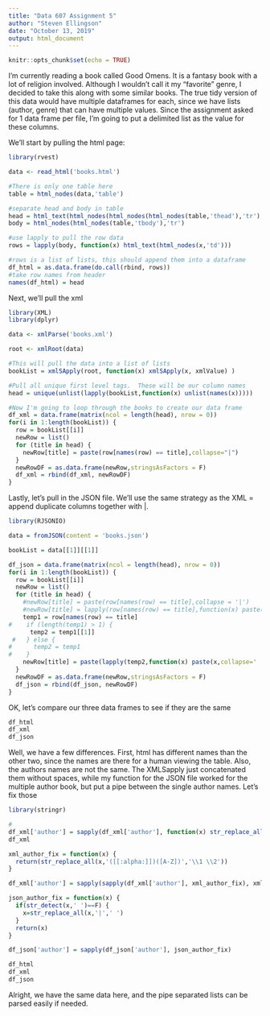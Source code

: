 ---
title: "Data 607 Assignment 5"
author: "Steven Ellingson"
date: "October 13, 2019"
output: html_document
---

```{r setup, include=FALSE}
knitr::opts_chunk$set(echo = TRUE)
```

I'm currently reading a book called Good Omens.  It is a fantasy book with a lot of religion involved.  Although I wouldn't call it my "favorite" genre, I decided to take this along with some similar books. The true tidy version of this data would have multiple dataframes for each, since we have lists (author, genre) that can have multiple values.  Since the assignment asked for 1 data frame per file, I'm going to put a delimited list as the value for these columns.

We'll start by pulling the html page:
```{r, message=FALSE, warning=FALSE}
library(rvest)
```
```{r}
data <- read_html('books.html')

#There is only one table here
table = html_nodes(data,'table')

#separate head and body in table
head = html_text(html_nodes(html_nodes(html_nodes(table,'thead'),'tr'),'th'))
body = html_nodes(html_nodes(table,'tbody'),'tr')

#use lapply to pull the row data
rows = lapply(body, function(x) html_text(html_nodes(x,'td')))

#rows is a list of lists, this should append them into a dataframe
df_html = as.data.frame(do.call(rbind, rows))
#take row names from header
names(df_html) = head
```

Next, we'll pull the xml
```{r, message=FALSE, warning=FALSE}
library(XML)
library(dplyr)
```
```{r}
data <- xmlParse('books.xml')

root <- xmlRoot(data)

#This will pull the data into a list of lists
bookList = xmlSApply(root, function(x) xmlSApply(x, xmlValue) )

#Pull all unique first level tags.  These will be our column names
head = unique(unlist(lapply(bookList,function(x) unlist(names(x)))))

#Now I'm going to loop through the books to create our data frame
df_xml = data.frame(matrix(ncol = length(head), nrow = 0))
for(i in 1:length(bookList)) {
  row = bookList[[i]]
  newRow = list()
  for (title in head) {
    newRow[title] = paste(row[names(row) == title],collapse="|")
  }
  newRowDF = as.data.frame(newRow,stringsAsFactors = F)
  df_xml = rbind(df_xml, newRowDF)
}

```

Lastly, let's pull in the JSON file.  We'll use the same strategy as the XML = append duplicate columns together with |.

```{r, message=FALSE, warning=FALSE}
library(RJSONIO)
```
```{r}
data = fromJSON(content = 'books.json')

bookList = data[[1]][[1]]

df_json = data.frame(matrix(ncol = length(head), nrow = 0))
for(i in 1:length(bookList)) {
  row = bookList[[i]]
  newRow = list()
  for (title in head) {
    #newRow[title] = paste(row[names(row) == title],collapse = '|')
    #newRow[title] = lapply(row[names(row) == title],function(x) paste(x,collapse='|'))
    temp1 = row[names(row) == title]
#    if (length(temp1) > 1) {
      temp2 = temp1[[1]]
 #   } else {
#      temp2 = temp1
#    }
    newRow[title] = paste(lapply(temp2,function(x) paste(x,collapse=' ')),collapse = '|')
  }
  newRowDF = as.data.frame(newRow,stringsAsFactors = F)
  df_json = rbind(df_json, newRowDF)
}

```
OK, let's compare our three data frames to see if they are the same

```{r}
df_html
df_xml
df_json
```

Well, we have a few differences.  First, html has different names than the other two, since the names are there for a human viewing the table. Also, the authors names are not the same. The XMLSapply just concatenated them without spaces, while my function for the JSON file worked for the multiple author book, but put a pipe between the single author names.  Let's fix those

```{r}
library(stringr)

#
df_xml['author'] = sapply(df_xml['author'], function(x) str_replace_all(x,'([[:alpha:]])([A-Z])','\\1 \\2'))
df_xml

xml_author_fix = function(x) {
  return(str_replace_all(x,'([[:alpha:]])([A-Z])','\\1 \\2'))
}

df_xml['author'] = sapply(sapply(df_xml['author'], xml_author_fix), xml_author_fix)

json_author_fix = function(x) {
  if(str_detect(x,' ')==F) {
    x=str_replace_all(x,'|',' ')
  }
  return(x)
}

df_json['author'] = sapply(df_json['author'], json_author_fix)

df_html
df_xml
df_json


```

Alright, we have the same data here, and the pipe separated lists can be parsed easily if needed.


